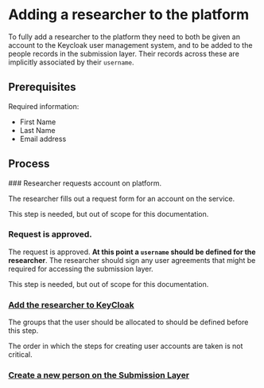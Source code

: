 
# Adding a researcher to the platform

To fully add a researcher to the platform
they need to both be given an account to the Keycloak user management system,
and to be added to the people records in the submission layer.
Their records across these are implicitly associated by their `username`.

## Prerequisites

Required information:
- First Name
- Last Name
- Email address

## Process


<Steps>
### Researcher requests account on platform.

The researcher fills out a request form for an account on the service.

<Callout>
This step is needed, but out of scope for this documentation.
</Callout>

### Request is approved.

The request is approved.
**At this point a `username` should be defined for the researcher**.
The researcher should sign any user agreements 
that might be required for accessing the submission layer.

<Callout>
This step is needed, but out of scope for this documentation.
</Callout>


### [Add the researcher to KeyCloak](/submission/guides/keycloakAdminAddingNewUser)

The groups that the user should be allocated to should be defined before this step.

<Callout>
The order in which the steps for creating user accounts are taken is not critical.
</Callout>

### [Create a new person on the Submission Layer](/submission/guides/submissionManagerAddingNewPerson)

</Steps>